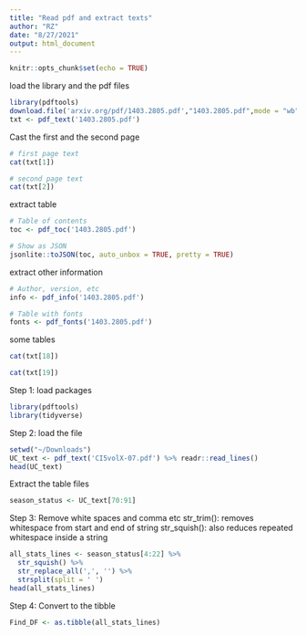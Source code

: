 ```yaml
---
title: "Read pdf and extract texts"
author: "RZ"
date: "8/27/2021"
output: html_document
---
```


```r
knitr::opts_chunk$set(echo = TRUE)
```

load the library and the pdf files
```r
library(pdftools)
download.file('arxiv.org/pdf/1403.2805.pdf',"1403.2805.pdf",mode = "wb")
txt <- pdf_text('1403.2805.pdf')
```

Cast the first and the second page
```r
# first page text
cat(txt[1])

# second page text
cat(txt[2])
```

extract table 
```r
# Table of contents
toc <- pdf_toc('1403.2805.pdf')

# Show as JSON
jsonlite::toJSON(toc, auto_unbox = TRUE, pretty = TRUE)

```

extract other information 
```r
# Author, version, etc
info <- pdf_info('1403.2805.pdf')

# Table with fonts
fonts <- pdf_fonts('1403.2805.pdf')
```

some tables
```r
cat(txt[18])

cat(txt[19])
```


Step 1: load packages
```r
library(pdftools)
library(tidyverse)
```

Step 2: load the file
```r
setwd("~/Downloads")
UC_text <- pdf_text('CI5volX-07.pdf') %>% readr::read_lines()
head(UC_text)
```
Extract the table files
```r
season_status <- UC_text[70:91]
```

Step 3: Remove white spaces and comma etc
str_trim(): removes whitespace from start and end of string
str_squish(): also reduces repeated whitespace inside a string
```r
all_stats_lines <- season_status[4:22] %>% 
  str_squish() %>%
  str_replace_all(',', '') %>% 
  strsplit(split = ' ')
head(all_stats_lines)
```

Step 4: Convert to the tibble
```r
Find_DF <- as.tibble(all_stats_lines)
```



